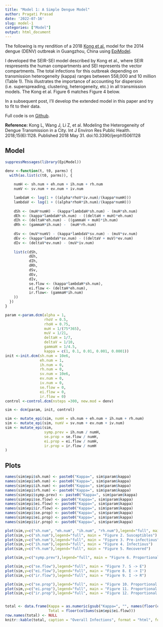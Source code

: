```yaml
---
title: "Model 1: A Simple Dengue Model"
author: Pragati Prasad
date: '2022-07-16'
slug: model-1
categories: ["Model"]
output: html_document 
---
```


The following is my rendition of a 2018 [Kong et al.](https://www.ncbi.nlm.nih.gov/pmc/articles/PMC6025315/) model for the 2014 dengue (DENV) outbreak in Guangzhou, China using [EpiModel](https://www.epimodel.org).

I developed the SEIR-SEI model described by Kong et al., where SEIR respresents the human compartments and SEI represents the vector compartments. The total infections for this outbreak depending on transmission heterogeneity (kappa) ranges between 558,000 and 10 million (Table 1). This illustrates the importance of accounting for dispersion (i.e. superspreading, clustering, heterogeneity, etc.) in all transmission models. The Kong et al. Figure 6 matches Figure 4 below.

In a subsequent post, I'll develop the extended model in this paper and try to fit to their data.

Full code is on [Github](https://github.com/pragativprasad/pragativprasad.github.io/blob/master/post/denv-model.Rmd).

**Reference:**
Kong L, Wang J, Li Z, et al. Modeling the Heterogeneity of Dengue Transmission in a City. Int J Environ Res Public Health. 2018;15(6):1128. Published 2018 May 31. doi:10.3390/ijerph15061128


## Model 

```r
suppressMessages(library(EpiModel))
```

```r

denv <-function(t, t0, parms) {
  with(as.list(c(t0, parms)), {
    
    numH <- sh.num + eh.num + ih.num + rh.num 
    numV <- sv.num + ev.num + iv.num

    lambdaH <- log(1 + ((alpha*rhoV*iv.num)/(kappa*numH)))
    lambdaV <- log(1 + ((alpha*rhoH*ih.num)/(kappa*numH)))
    
    dSh <- (muH*numH) - (kappa*lambdaH*sh.num) - (muH*sh.num)
    dEh <- (kappa*lambdaH*sh.num) - ((deltaH + muH)*eh.num)
    dIh <- (deltaH*eh.num) - ((gammaH + muH)*ih.num)
    dRh <- (gammaH*ih.num) -  (muH*rh.num)
    
    dSv <- (muV*numV) - (kappa*lambdaV*sv.num) - (muV*sv.num)
    dEv <- (kappa*lambdaV*sv.num) - ((deltaV + muV)*ev.num)
    dIv <- (deltaV*ev.num) - (muV*iv.num)
    
    list(c(dSh,
           dEh,
           dIh,
           dRh,
           dSv,
           dEv,
           dIv,
           se.flow <- (kappa*lambdaH*sh.num),
           ei.flow <- (deltaH*eh.num),
           ir.flow<- (gammaH*ih.num)
    ))
  })
}

```


```r
param <-param.dcm(alpha = 1,
                  rhoV = 0.5,
                  rhoH = 0.75,
                  muH = 1/(75*365),
                  muV = 1/21,
                  deltaH = 1/7,
                  deltaV = 1/10,
                  gammaH = 1/4.5,
                  kappa = c(1, 0.1, 0.01, 0.001, 0.0001))
init <-init.dcm(sh.num = 10e6,
                eh.num = 1,
                ih.num = 0,
                rh.num = 0,
                sv.num = 10e6,
                ev.num = 0,
                iv.num = 0,
                se.flow = 0,
                ei.flow = 0,
                ir.flow = 0)
control <-control.dcm(nsteps =300, new.mod = denv) 

sim <- dcm(param, init, control)

sim <- mutate_epi(sim, numH = sh.num + eh.num + ih.num + rh.num)
sim <- mutate_epi(sim, numV = sv.num + ev.num + iv.num)
sim <- mutate_epi(sim, 
                  symp.prev = ih.num / numH,
                  se.prop = se.flow / numH,
                  ei.prop = ei.flow / numH,
                  ir.prop = ir.flow / numH
)
```

## Plots

```r

names(sim$epi$sh.num) <- paste0("Kappa=", sim$param$kappa)
names(sim$epi$eh.num) <- paste0("Kappa=", sim$param$kappa)
names(sim$epi$ih.num) <- paste0("Kappa=", sim$param$kappa)
names(sim$epi$rh.num) <- paste0("Kappa=", sim$param$kappa)
names(sim$epi$symp.prev) <- paste0("Kappa=", sim$param$kappa)
names(sim$epi$se.flow) <- paste0("Kappa=", sim$param$kappa)
names(sim$epi$ei.flow) <- paste0("Kappa=", sim$param$kappa)
names(sim$epi$ir.flow) <- paste0("Kappa=", sim$param$kappa)
names(sim$epi$se.prop) <- paste0("Kappa=", sim$param$kappa)
names(sim$epi$ei.prop) <- paste0("Kappa=", sim$param$kappa)
names(sim$epi$ir.prop) <- paste0("Kappa=", sim$param$kappa)

plot(sim,y=c("sh.num", "eh.num", "ih.num", "rh.num"),legend="full", main = "Figure 1. All Compartments, Kappa = 1")
plot(sim,y=c("sh.num"),legend="full", main = "Figure 2. Susceptibles")
plot(sim,y=c("eh.num"),legend="full", main = "Figure 3. Pre-infectious")
plot(sim,y=c("ih.num"),legend="full", main = "Figure 4. Infectious")
plot(sim,y=c("rh.num"),legend="full", main = "Figure 5. Recovered")

plot(sim,y=c("symp.prev"),legend="full", main = "Figure 6. Proportional Prevalence", ylim = c(0, 0.5))

plot(sim,y=c("se.flow"),legend="full", main = "Figure 7. S -> E")
plot(sim,y=c("ei.flow"),legend="full", main = "Figure 8. E -> I")
plot(sim,y=c("ir.flow"),legend="full", main = "Figure 9. I -> R")

plot(sim,y=c("se.prop"),legend="full", main = "Figure 10. Proportional S -> E", ylim = c(0, 0.225))
plot(sim,y=c("ei.prop"),legend="full", main = "Figure 11. Proportional E -> I", ylim = c(0, 0.1))
plot(sim,y=c("ir.prop"),legend="full", main = "Figure 12. Proportional I -> R", ylim = c(0, 0.1))


total <- data.frame(Kappa = as.numeric(gsub("Kappa=", "", names(floor(colSums(sim$epi$ei.flow))))),
                    Total = floor(colSums(sim$epi$ei.flow)))
row.names(total) <- NULL
knitr::kable(total, caption = "Overall Infections", format = "html", format.args = list(big.mark = ","))

```





